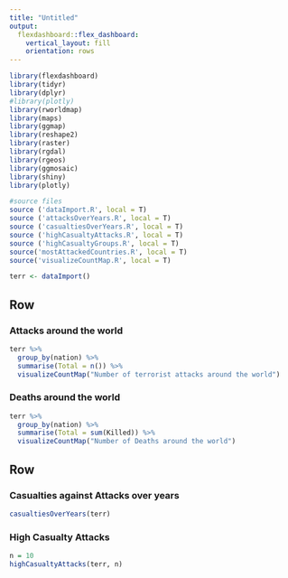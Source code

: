 ```yaml
---
title: "Untitled"
output: 
  flexdashboard::flex_dashboard:
    vertical_layout: fill
    orientation: rows
---
```


```r
library(flexdashboard)
library(tidyr)
library(dplyr)
#library(plotly)
library(rworldmap)
library(maps)
library(ggmap)
library(reshape2)
library(raster)
library(rgdal)
library(rgeos)
library(ggmosaic)
library(shiny)
library(plotly)
```

```r
#source files
source ('dataImport.R', local = T)
source ('attacksOverYears.R', local = T)
source ('casualtiesOverYears.R', local = T)
source ('highCasualtyAttacks.R', local = T)
source ('highCasualtyGroups.R', local = T)
source('mostAttackedCountries.R', local = T)
source('visualizeCountMap.R', local = T)
```

```r
terr <- dataImport()
```

Row
-----------------------------------------------------------------------

### Attacks around the world

```r
terr %>%
  group_by(nation) %>%
  summarise(Total = n()) %>%
  visualizeCountMap("Number of terrorist attacks around the world")
```

### Deaths around the world

```r
terr %>%
  group_by(nation) %>%
  summarise(Total = sum(Killed)) %>%
  visualizeCountMap("Number of Deaths around the world")
```

Row
-----------------------------------------------------------------------
### Casualties against Attacks over years

```r
casualtiesOverYears(terr)
```

### High Casualty Attacks
```r
n = 10
highCasualtyAttacks(terr, n)
```

